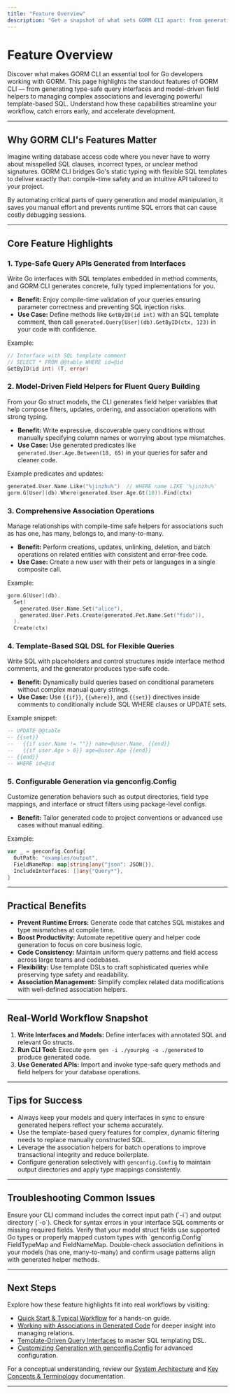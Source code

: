```yaml
---
title: "Feature Overview"
description: "Get a snapshot of what sets GORM CLI apart: from generating type-safe queries and field helpers to handling complex associations and template-based SQL. Learn how these features save you time and prevent runtime SQL errors."
---
```


# Feature Overview

Discover what makes GORM CLI an essential tool for Go developers working with GORM. This page highlights the standout features of GORM CLI — from generating type-safe query interfaces and model-driven field helpers to managing complex associations and leveraging powerful template-based SQL. Understand how these capabilities streamline your workflow, catch errors early, and accelerate development.

---

## Why GORM CLI's Features Matter

Imagine writing database access code where you never have to worry about misspelled SQL clauses, incorrect types, or unclear method signatures. GORM CLI bridges Go's static typing with flexible SQL templates to deliver exactly that: compile-time safety and an intuitive API tailored to your project.

By automating critical parts of query generation and model manipulation, it saves you manual effort and prevents runtime SQL errors that can cause costly debugging sessions.

---

## Core Feature Highlights

### 1. Type-Safe Query APIs Generated from Interfaces

Write Go interfaces with SQL templates embedded in method comments, and GORM CLI generates concrete, fully typed implementations for you.

- **Benefit:** Enjoy compile-time validation of your queries ensuring parameter correctness and preventing SQL injection risks.
- **Use Case:** Define methods like `GetByID(id int)` with an SQL template comment, then call `generated.Query[User](db).GetByID(ctx, 123)` in your code with confidence.


Example:
```go
// Interface with SQL template comment
// SELECT * FROM @@table WHERE id=@id
GetByID(id int) (T, error)
```

### 2. Model-Driven Field Helpers for Fluent Query Building

From your Go struct models, the CLI generates field helper variables that help compose filters, updates, ordering, and association operations with strong typing.

- **Benefit:** Write expressive, discoverable query conditions without manually specifying column names or worrying about type mismatches.
- **Use Case:** Use generated predicates like `generated.User.Age.Between(18, 65)` in your queries for safer and cleaner code.

Example predicates and updates:
```go
generated.User.Name.Like("%jinzhu%")  // WHERE name LIKE '%jinzhu%'
gorm.G[User](db).Where(generated.User.Age.Gt(18)).Find(ctx)
```

### 3. Comprehensive Association Operations

Manage relationships with compile-time safe helpers for associations such as has one, has many, belongs to, and many-to-many.

- **Benefit:** Perform creations, updates, unlinking, deletion, and batch operations on related entities with consistent and error-free code.
- **Use Case:** Create a new user with their pets or languages in a single composite call.

Example:
```go
gorm.G[User](db).
  Set(
    generated.User.Name.Set("alice"),
    generated.User.Pets.Create(generated.Pet.Name.Set("fido")),
  ).
  Create(ctx)
```

### 4. Template-Based SQL DSL for Flexible Queries

Write SQL with placeholders and control structures inside interface method comments, and the generator produces type-safe code.

- **Benefit:** Dynamically build queries based on conditional parameters without complex manual query strings.
- **Use Case:** Use `{{if}}`, `{{where}}`, and `{{set}}` directives inside comments to conditionally include SQL WHERE clauses or UPDATE sets.

Example snippet:
```sql
-- UPDATE @@table
-- {{set}}
--   {{if user.Name != ""}} name=@user.Name, {{end}}
--   {{if user.Age > 0}} age=@user.Age {{end}}
-- {{end}}
-- WHERE id=@id
```

### 5. Configurable Generation via genconfig.Config

Customize generation behaviors such as output directories, field type mappings, and interface or struct filters using package-level configs.

- **Benefit:** Tailor generated code to project conventions or advanced use cases without manual editing.

Example:
```go
var _ = genconfig.Config{
  OutPath: "examples/output",
  FieldNameMap: map[string]any{"json": JSON{}},
  IncludeInterfaces: []any{"Query*"},
}
```

---

## Practical Benefits

- **Prevent Runtime Errors:** Generate code that catches SQL mistakes and type mismatches at compile time.
- **Boost Productivity:** Automate repetitive query and helper code generation to focus on core business logic.
- **Code Consistency:** Maintain uniform query patterns and field access across large teams and codebases.
- **Flexibility:** Use template DSLs to craft sophisticated queries while preserving type safety and readability.
- **Association Management:** Simplify complex related data modifications with well-defined association helpers.

---

## Real-World Workflow Snapshot

1. **Write Interfaces and Models:** Define interfaces with annotated SQL and relevant Go structs.
2. **Run CLI Tool:** Execute `gorm gen -i ./yourpkg -o ./generated` to produce generated code.
3. **Use Generated APIs:** Import and invoke type-safe query methods and field helpers for your database operations.

---

## Tips for Success

- Always keep your models and query interfaces in sync to ensure generated helpers reflect your schema accurately.
- Use the template-based query features for complex, dynamic filtering needs to replace manually constructed SQL.
- Leverage the association helpers for batch operations to improve transactional integrity and reduce boilerplate.
- Configure generation selectively with `genconfig.Config` to maintain output directories and apply type mappings consistently.

---

## Troubleshooting Common Issues

<AccordionGroup title="Troubleshooting Feature-Related Problems">
<Accordion title="Generated Code Not Updating">
Ensure your CLI command includes the correct input path (`-i`) and output directory (`-o`). Check for syntax errors in your interface SQL comments or missing required fields.
</Accordion>
<Accordion title="Type Mismatches in Generated Helpers">
Verify that your model struct fields use supported Go types or properly mapped custom types with `genconfig.Config` FieldTypeMap and FieldNameMap.
</Accordion>
<Accordion title="Association Operations Not Working as Expected">
Double-check association definitions in your models (has one, many-to-many) and confirm usage patterns align with generated helper methods.
</Accordion>
</AccordionGroup>

---

## Next Steps

Explore how these feature highlights fit into real workflows by visiting:

- [Quick Start & Typical Workflow](/overview/features-workflows/quickstart-workflow) for a hands-on guide.
- [Working with Associations in Generated Code](/guides/advanced-patterns/guide-associations) for deeper insight into managing relations.
- [Template-Driven Query Interfaces](/guides/advanced-patterns/guide-sql-templates) to master SQL templating DSL.
- [Customizing Generation with genconfig.Config](/guides/advanced-patterns/guide-genconfig) for advanced configuration.

For a conceptual understanding, review our [System Architecture](/overview/architecture-concepts/architecture-diagram) and [Key Concepts & Terminology](/overview/architecture-concepts/core-concepts) documentation.

---